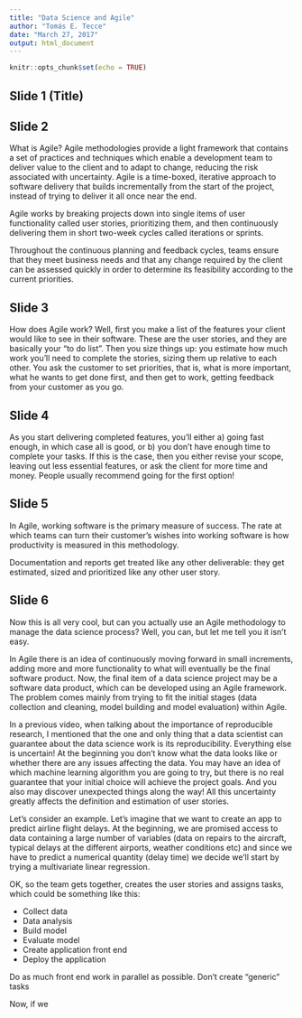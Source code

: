 ```yaml
---
title: "Data Science and Agile"
author: "Tomás E. Tecce"
date: "March 27, 2017"
output: html_document
---
```


```r
knitr::opts_chunk$set(echo = TRUE)
```

## Slide 1 (Title)


## Slide 2

What is Agile? Agile methodologies provide a light framework that contains a
set of practices and techniques which enable a development team to deliver
value to the client and to adapt to change, reducing the risk associated with
uncertainty. Agile is a time-boxed, iterative approach to software delivery
that builds incrementally from the start of the project, instead of trying to
deliver it all once near the end.

Agile works by breaking projects down into single items of user functionality
called user stories, prioritizing them, and then continuously delivering them
in short two-week cycles called iterations or sprints.

Throughout the continuous planning and feedback cycles, teams ensure that they
meet business needs and that any change required by the client can be assessed
quickly in order to determine its feasibility according to the current
priorities.


## Slide 3

How does Agile work? Well, first you make a list of the features your client
would like to see in their software. These are the user stories, and they are
basically your "to do list". Then you size things up: you estimate how much
work you'll need to complete the stories, sizing them up relative to each
other. You ask the customer to set priorities, that is, what is more important,
what he wants to get done first, and then get to work, getting feedback from
your customer as you go.


## Slide 4

As you start delivering completed features, you'll either a) going fast enough,
in which case all is good, or b) you don't have enough time to complete your
tasks. If this is the case, then you either revise your scope, leaving out less
essential features, or ask the client for more time and money. People usually
recommend going for the first option!


## Slide 5

In Agile, working software is the primary measure of success. The rate at which
teams can turn their customer's wishes into working software is how
productivity is measured in this methodology.

Documentation and reports get treated like any other deliverable: they get
estimated, sized and prioritized like any other user story.


## Slide 6

Now this is all very cool, but can you actually use an Agile methodology to
manage the data science process? Well, you can, but let me tell you it isn't
easy.

In Agile there is an idea of continuously moving forward in small increments,
adding more and more functionality to what will eventually be the final
software product. Now, the final item of a data science project may be a
software data product, which can be developed using an Agile framework. The
problem comes mainly from trying to fit the initial stages (data collection and
cleaning, model building and model evaluation) within Agile.

In a previous video, when talking about the importance of reproducible
research, I mentioned that the one and only thing that a data scientist can
guarantee about the data science work is its reproducibility. Everything else
is uncertain! At the beginning you don't know what the data looks like or
whether there are any issues affecting the data. You may have an idea of which
machine learning algorithm you are going to try, but there is no real guarantee
that your initial choice will achieve the project goals. And you also may
discover unexpected things along the way! All this uncertainty greatly affects
the definition and estimation of user stories.

Let's consider an example. Let's imagine that we want to create an app to 
predict airline flight delays. At the beginning, we are promised access to data
containing a large number of variables (data on repairs to the aircraft,
typical delays at the different airports, weather conditions etc) and since we
have to predict a numerical quantity (delay time) we decide we'll start by
trying a multivariate linear regression. 

OK, so the team gets together, creates the user stories and assigns tasks,
which could be something like this:

- Collect data
- Data analysis
- Build model
- Evaluate model
- Create application front end
- Deploy the application



Do as much front end work in parallel as possible.
Don't create "generic" tasks 

Now, if we 